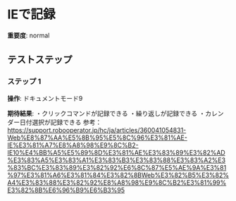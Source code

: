 # IEで記録

**重要度**: normal

## テストステップ

### ステップ 1

**操作**: ドキュメントモード9

**期待結果**:
・クリックコマンドが記録できる
・繰り返しが記録できる
・カレンダー日付選択が記録できる
参考： https://support.robooperator.jp/hc/ja/articles/360041054831-Web%E8%87%AA%E5%8B%95%E5%8C%96%E3%81%AE-IE%E3%81%A7%E8%A8%98%E9%8C%B2-IE10%E4%BB%A5%E5%89%8D%E3%81%AE%E3%83%89%E3%82%AD%E3%83%A5%E3%83%A1%E3%83%B3%E3%83%88%E3%83%A2%E3%83%BC%E3%83%89%E3%82%92%E6%8C%87%E5%AE%9A%E3%81%97%E3%81%A6%E3%81%84%E3%82%8BWeb%E3%82%B5%E3%82%A4%E3%83%88%E3%82%92%E8%A8%98%E9%8C%B2%E3%81%99%E3%82%8B%E6%96%B9%E6%B3%95

